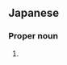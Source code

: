==Japanese==
{{ja-kanjitab|神|菜}}

===Proper noun===
{{ja-pos|proper|かんな}}

# {{given name|female|lang=ja|sort=かんな}}